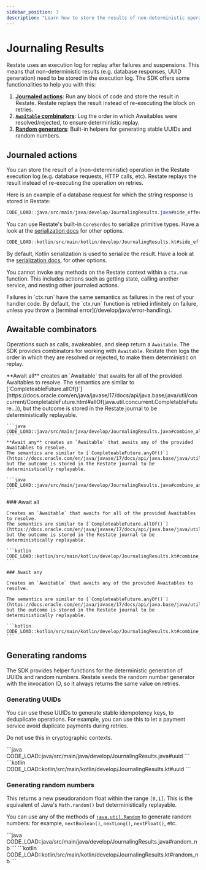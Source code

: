 ```yaml
---
sidebar_position: 3
description: "Learn how to store the results of non-deterministic operations."
---
```



# Journaling Results

Restate uses an execution log for replay after failures and suspensions.
This means that non-deterministic results (e.g. database responses, UUID generation) need to be stored in the execution log.
The SDK offers some functionalities to help you with this:
1. **[Journaled actions](/develop/java/journaling-results#journaled-actions)**: Run any block of code and store the result in Restate. Restate replays the result instead of re-executing the block on retries.
2. **[`Awaitable` combinators](/develop/java/journaling-results#awaitable-combinators)**: Log the order in which Awaitables were resolved/rejected, to ensure deterministic replay.
3. **[Random generators](/develop/java/journaling-results#generating-randoms)**: Built-in helpers for generating stable UUIDs and random numbers.


## Journaled actions
You can store the result of a (non-deterministic) operation in the Restate execution log (e.g. database requests, HTTP calls, etc).
Restate replays the result instead of re-executing the operation on retries.

Here is an example of a database request for which the string response is stored in Restate:

<Tabs groupId="sdk" queryString>
<TabItem value="java" label="Java">

```java
CODE_LOAD::java/src/main/java/develop/JournalingResults.java#side_effect
```

You can use Restate's built-in `CoreSerdes` to serialize primitive types.
Have a look at the [serialization docs](/develop/java/serialization) for other options.

</TabItem>
<TabItem value="kotlin" label="Kotlin">

```kotlin
CODE_LOAD::kotlin/src/main/kotlin/develop/JournalingResults.kt#side_effect
```

By default, Kotlin serialization is used to serialize the result.
Have a look at the [serialization docs](/develop/java/serialization), for other options.

</TabItem>
</Tabs>

You cannot invoke any methods on the Restate context within a `ctx.run` function.
This includes actions such as getting state, calling another service, and nesting other journaled actions.

<Admonition type="note" title="Failure semantics">
Failures in `ctx.run` have the same semantics as failures in the rest of your handler code.
By default, the `ctx.run` function is retried infinitely on failure, unless you throw a [terminal error](/develop/java/error-handling).
</Admonition>

## Awaitable combinators
Operations such as calls, awakeables, and sleep return a `Awaitable`.
The SDK provides combinators for working with `Awaitable`.
Restate then logs the order in which they are resolved or rejected, to make them deterministic on replay.

<Tabs groupId="sdk" queryString>
<TabItem value="java" label="Java">
    **Await all** creates an `Awaitable` that awaits for all of the provided Awaitables to resolve.
    The semantics are similar to [`CompleteableFuture.allOf()`](https://docs.oracle.com/en/java/javase/17/docs/api/java.base/java/util/concurrent/CompletableFuture.html#allOf(java.util.concurrent.CompletableFuture...)), but the outcome is stored in the Restate journal to be deterministically replayable.

    ```java
    CODE_LOAD::java/src/main/java/develop/JournalingResults.java#combine_all
    ```
    **Await any** creates an `Awaitable` that awaits any of the provided Awaitables to resolve.
    The semantics are similar to [`CompleteableFuture.anyOf()`](https://docs.oracle.com/en/java/javase/17/docs/api/java.base/java/util/concurrent/CompletableFuture.html#anyOf(java.util.concurrent.CompletableFuture...)), but the outcome is stored in the Restate journal to be deterministically replayable.

    ```java
    CODE_LOAD::java/src/main/java/develop/JournalingResults.java#combine_any
    ```
</TabItem>
<TabItem value="kotlin" label="Kotlin">
    ### Await all

    Creates an `Awaitable` that awaits for all of the provided Awaitables to resolve.
    The semantics are similar to [`CompleteableFuture.allOf()`](https://docs.oracle.com/en/java/javase/17/docs/api/java.base/java/util/concurrent/CompletableFuture.html#allOf(java.util.concurrent.CompletableFuture...)), but the outcome is stored in the Restate journal to be deterministically replayable.

    ```kotlin
    CODE_LOAD::kotlin/src/main/kotlin/develop/JournalingResults.kt#combine_all
    ```

    ### Await any

    Creates an `Awaitable` that awaits any of the provided Awaitables to resolve.

    The semantics are similar to [`CompleteableFuture.anyOf()`](https://docs.oracle.com/en/java/javase/17/docs/api/java.base/java/util/concurrent/CompletableFuture.html#anyOf(java.util.concurrent.CompletableFuture...)), but the outcome is stored in the Restate journal to be deterministically replayable.

    ```kotlin
    CODE_LOAD::kotlin/src/main/kotlin/develop/JournalingResults.kt#combine_any
    ```
</TabItem>
</Tabs>



## Generating randoms
The SDK provides helper functions for the deterministic generation of UUIDs and random numbers.
Restate seeds the random number generator with the invocation ID, so it always returns the same value on retries.


### Generating UUIDs

You can use these UUIDs to generate stable idempotency keys, to deduplicate operations. For example, you can use this to let a payment service avoid duplicate payments during retries.

Do not use this in cryptographic contexts.

<Tabs groupId="sdk" queryString>
    <TabItem value="java" label="Java">
        ```java
        CODE_LOAD::java/src/main/java/develop/JournalingResults.java#uuid
        ```
    </TabItem>
    <TabItem value="kotlin" label="Kotlin">
        ```kotlin
        CODE_LOAD::kotlin/src/main/kotlin/develop/JournalingResults.kt#uuid
        ```
    </TabItem>
</Tabs>

### Generating random numbers

This returns a new pseudorandom float within the range `[0,1]`.
This is the equivalent of Java's `Math.random()` but deterministically replayable.

You can use any of the methods of [`java.util.Random`](https://docs.oracle.com/en/java/javase/11/docs/api/java.base/java/util/Random.html) to generate random numbers: for example, `nextBoolean()`, `nextLong()`, `nextFloat()`, etc.

<Tabs groupId="sdk" queryString>
    <TabItem value="java" label="Java">
        ```java
        CODE_LOAD::java/src/main/java/develop/JournalingResults.java#random_nb
        ```
    </TabItem>
    <TabItem value="kotlin" label="Kotlin">
        ```kotlin
        CODE_LOAD::kotlin/src/main/kotlin/develop/JournalingResults.kt#random_nb
        ```
    </TabItem>
</Tabs>


